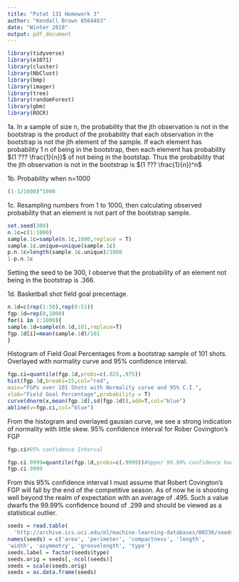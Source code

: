 ---
title: "Pstat 131 Homework 3"
author: "Kendall Brown 8564403"
date: "Winter 2018"
output: pdf_document
---
```{r}
library(tidyverse)
library(e1071)
library(cluster)
library(NbClust)
library(bmp)
library(imager)
library(tree)
library(randomForest)
library(gbm)
library(ROCR)
```
1a. In a sample of size n, the probability that the jth observation is not in the bootstrap is the product of
the probability that each observation in the bootstrap is not the jth element of the sample. If each element
has probability 1
n of being in the bootstrap, then each element has probability $(1 ??? \frac{1}{n})$ of not being in the
bootstap. Thus the probability that the jth observation is not in the bootstrap is
$(1 ??? \frac{1}{n})^n$

1b. Probability when n=1000
```{r}
(1-1/1000)^1000
```

1c. Resampling numbers from 1 to 1000, then calculating observed probability that an element is not part of
the bootstrap sample.
```{r}
set.seed(300)
n.1c=c(1:1000)
sample.1c=sample(n.1c,1000,replace = T)
sample.1c.unique=unique(sample.1c)
p.n.1c=length(sample.1c.unique)/1000
1-p.n.1c
```

Setting the seed to be 300, I observe that the probability of an element not being in the bootstrap is .366.

1d. Basketball shot field goal precentage.
```{r}
n.1d=c(rep(1:50),rep(0:51))
fgp.1d=rep(0,1000)
for(i in 1:1000){
sample.1d=sample(n.1d,101,replace=T)
fgp.1d[i]=mean(sample.1d)/101
}
```

Histogram of Field Goal Percentages from a bootstrap sample of 101 shots. Overlayed with normality curve
and 95% confidence interval.
```{r}
fgp.ci=quantile(fgp.1d,probs=c(.025,.975))
hist(fgp.1d,breaks=15,col="red",
main="FGPs over 101 Shots with Normality curve and 95% C.I.",
xlab="Field Goal Percentage",probability = T)
curve(dnorm(x,mean(fgp.1d),sd(fgp.1d)),add=T,col="blue")
abline(v=fgp.ci,col="blue")
```
From the histogram and overlayed gausian curve, we see a strong indication of normality with little skew.
95% confidence interval for Rober Covington's FGP

```{r}
fgp.ci#95% confidence Interval
```

```{r}
fgp.ci.9999=quantile(fgp.1d,probs=c(.9999))#Upper 99.99% confidence bound of FGPs
fgp.ci.9999
```

From this 95% confidence interval I must assume that Robert Covington's FGP will fall by the end of the
competitive season. As of now he is shooting well beyond the realm of expectation with an average of .495.
Such a value dwarfs the 99.99% confidence bound of .299 and should be viewed as a statistical outlier.

```{r}
seeds = read.table(
  'http://archive.ics.uci.edu/ml/machine-learning-databases/00236/seeds_dataset.txt')
names(seeds) = c('area', 'perimeter', 'compactness', 'length',
'width', 'asymmetry', 'groovelength', 'type')
seeds.label = factor(seeds$type)
seeds.orig = seeds[,-ncol(seeds)]
seeds = scale(seeds.orig)
seeds = as.data.frame(seeds)
```

